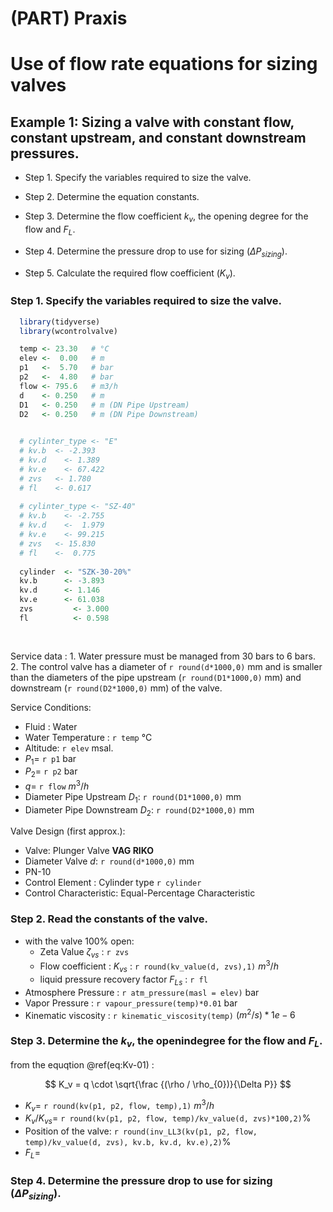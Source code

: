 # (PART) Praxis {-} 

# Use of flow rate equations for sizing valves

## Example 1: Sizing a valve with constant flow, constant upstream, and constant downstream pressures.

   - Step 1. Specify the variables required  to size the valve.
   - Step 2. Determine the equation constants.
   - Step 3. Determine the flow coefficient $k_v$, the opening degree for the flow and $F_L$.
   
   - Step 4. Determine the pressure drop to use for sizing ($\Delta{P_{sizing}}).$
   - Step 5. Calculate the required flow coefficient ($K_v$).
   
   

### Step 1. Specify the variables required  to size the valve.

```r

  library(tidyverse)
  library(wcontrolvalve)

  temp <- 23.30   # °C
  elev <-  0.00   # m 
  p1   <-  5.70   # bar
  p2   <-  4.80   # bar
  flow <- 795.6   # m3/h
  d    <- 0.250   # m
  D1   <- 0.250   # m (DN Pipe Upstream)
  D2   <- 0.250   # m (DN Pipe Downstream)
  

  # cylinter_type <- "E"
  # kv.b  <- -2.393
  # kv.d	<- 1.389
  # kv.e	<- 67.422
  # zvs	  <- 1.780
  # fl	  <- 0.617
  
  # cylinter_type <- "SZ-40"
  # kv.b	<- -2.755
  # kv.d	<-  1.979
  # kv.e	<- 99.215
  # zvs	  <- 15.830
  # fl	  <-  0.775  
  
  cylinder	<- "SZK-30-20%"
  kv.b      <- -3.893
  kv.d	    <- 1.146
  kv.e      <- 61.038
  zvs	      <- 3.000
  fl	      <- 0.598
  
  
```

Service data : 
  1. Water pressure must be managed from 30 bars to 6 bars.
  2. The control valve has a diameter of `r round(d*1000,0)` mm and is smaller than the diameters of the pipe upstream (`r round(D1*1000,0)` mm) and downstream (`r round(D2*1000,0)` mm)  of the valve.

Service Conditions:

  - Fluid : Water 
  - Water Temperature : `r temp` °C
  - Altitude: `r elev` msal.
  - $P_1 =$ `r p1` bar
  - $P_2 =$ `r p2` bar
  - $q =$ `r flow` $m^3/h$ 
  - Diameter Pipe Upstream $D_1$: `r round(D1*1000,0)` mm  
  - Diameter Pipe Downstream $D_2$: `r round(D2*1000,0)` mm  

Valve Design (first approx.):
  
  - Valve: Plunger Valve **VAG RIKO**
  - Diameter Valve $d$: `r round(d*1000,0)` mm  
  - PN-10
  - Control Element : Cylinder type `r cylinder`
  - Control Characteristic: Equal-Percentage Characteristic

### Step 2. Read the constants of the valve.

  - with the valve 100% open: 
    - Zeta Value $\zeta_{vs}$ : `r zvs`
    - Flow coefficient : $K_{vs}$ : `r round(kv_value(d, zvs),1)` $m^3 / h$
    - liquid pressure recovery factor ${F_{L}}_{s}$ : `r fl`
  - Atmosphere Pressure : `r atm_pressure(masl = elev)` bar
  - Vapor Pressure : `r vapour_pressure(temp)*0.01` bar
  - Kinematic viscosity : `r kinematic_viscosity(temp)` $(m^2/s)*1e-6$

### Step 3. Determine the $k_v$, the openindegree for the flow and $F_L$.

from the equqtion \@ref(eq:Kv-01) :

$$
   K_v = q \cdot \sqrt{\frac {(\rho / \rho_{0})}{\Delta P}}
$$

  - $K_v=$ `r round(kv(p1, p2, flow, temp),1)` $m^3 / h$
  - $K_v / K_{vs}=$ `r round(kv(p1, p2, flow, temp)/kv_value(d, zvs)*100,2)`%
  - Position of the valve: `r round(inv_LL3(kv(p1, p2, flow, temp)/kv_value(d, zvs), kv.b, kv.d, kv.e),2)`%
  - $F_L=$ 


### Step 4. Determine the pressure drop to use for sizing ($\Delta{P_{sizing}}).$

